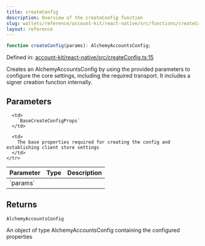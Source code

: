 ```yaml
---
title: createConfig
description: Overview of the createConfig function
slug: wallets/reference/account-kit/react-native/src/functions/createConfig
layout: reference
---
```


```ts
function createConfig(params): AlchemyAccountsConfig;
```

Defined in: [account-kit/react-native/src/createConfig.ts:15](https://github.com/alchemyplatform/aa-sdk/blob/08da565ff1e1b5bcae4581d79993c4ed9e522c16/account-kit/react-native/src/createConfig.ts#L15)

Creates an AlchemyAccountsConfig by using the provided parameters to configure the core settings, including the required transport. It includes a signer creation function internally.

## Parameters

<table>
  <thead>
    <tr>
      <th align="left">Parameter</th>
      <th align="left">Type</th>
      <th align="left">Description</th>
    </tr>
  </thead>

  <tbody>
    <tr>
      <td>
        `params`
      </td>

      <td>
        `BaseCreateConfigProps`
      </td>

      <td>
        The base properties required for creating the config and establishing client store settings
      </td>
    </tr>

  </tbody>
</table>

## Returns

`AlchemyAccountsConfig`

An object of type AlchemyAccountsConfig containing the configured properties
